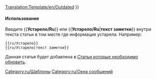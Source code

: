 <noinclude>[[Translation:Template/en/Outdated]]</noinclude><noinclude></noinclude>{{en/ambox| type  = content
| image = Outdated_content.png | alt = Outdated content
| text  = <strong>Устарело</strong><br />
Данная статья или часть её содержимого устарели. Некоторая информация может быть не точной в связи с последними изменениями. Пожалуйста, обновите эту статью. {{#IF: {{{1|}}} |<br>{{{1}}}|}}
}}<includeonly>{{{2|[[Category:ru/Статьи которые необходимо обновить]]}}}</includeonly><noinclude>

====Использование====
Введите <nowiki>{{</nowiki>'''Устарело/Ru'''<nowiki>}}</nowiki> или <nowiki>{{</nowiki>'''Устарело/Ru'''|'''текст заметки'''<nowiki>}}</nowiki> внутри текста статьи в том месте где информация устарела. Например:
<pre>
{{ru/Устарело}} 
{{ru/Устарело|текст заметки}}
</pre>
Данная статья будет добавлена в [[:Category:ru/Статьи которые необходимо обновить|Статьи которые необходимо обновить]].

[[Category:ru/Шаблоны]][[Category:ru/Окна сообщений]]
</noinclude>